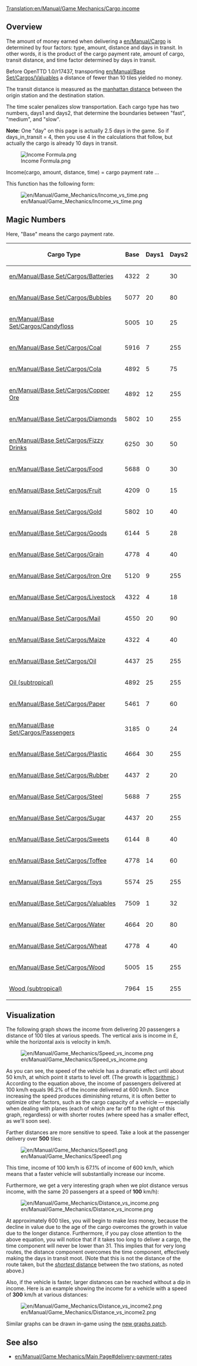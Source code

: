 [[Translation:en/Manual/Game Mechanics/Cargo income]]

==Overview==

The amount of money earned when delivering a [[en/Manual/Cargo]] is determined by four factors: type, amount, distance and days in transit. In other words, it is the product of the cargo payment rate, amount of cargo, transit distance, and time factor determined by days in transit.

Before OpenTTD 1.0/r17437, transporting [[en/Manual/Base Set/Cargos/Valuables]] a distance of fewer than 10 tiles yielded no money.

The transit distance is measured as the [http://en.wikipedia.org/wiki/Manhattan_distance manhattan distance] between the origin station and the destination station.

The time scaler penalizes slow transportation. Each cargo type has two numbers, days1 and days2, that determine the boundaries between "fast", "medium", and "slow".

'''Note:''' One "day" on this page is actually 2.5 days in the game. So if days_in_transit = 4, then you use 4 in the calculations that follow, but actually the cargo is already 10 days in transit.

<!--
<math>
I(c,a,d,t)=c_\mathrm{Base} \cdot a \cdot d \cdot \max\left(31,
\begin{cases}
255 & t \le c_\mathrm{Days1} \\
255 - (t-c_\mathrm{Days1}) & c_\mathrm{Days1} < t \le c_\mathrm{Days1} + c_\mathrm{Days2} \\
255 - 2(t-c_\mathrm{Days1}) + c_\mathrm{Days2} & t > c_\mathrm{Days1} + c_\mathrm{Days2} 
\end{cases}\right)\cdot\frac{1}{2^{21}}
</math>
-->

[[File:en/Manual/Game Mechanics/Income Formula.png|Income Formula.png]]

Income(cargo, amount, distance, time) = cargo payment rate ...

This function has the following form:

[[File:en/Manual/Game Mechanics/Income vs time.png]]

==Magic Numbers==

Here, "Base" means the cargo payment rate.

{| class="wikitable sortable" style="text-align:right"
! Cargo Type !! Base !! Days1 !! Days2
|-
|[[en/Manual/Base Set/Cargos/Batteries]]||4322||2||30
|-
|[[en/Manual/Base Set/Cargos/Bubbles]]||5077||20||80
|-
|[[en/Manual/Base Set/Cargos/Candyfloss]]||5005||10||25
|-
|[[en/Manual/Base Set/Cargos/Coal]]||5916||7||255
|-
|[[en/Manual/Base Set/Cargos/Cola]]||4892||5||75
|-
|[[en/Manual/Base Set/Cargos/Copper Ore]]||4892||12||255
|-
|[[en/Manual/Base Set/Cargos/Diamonds]]||5802||10||255
|-
|[[en/Manual/Base Set/Cargos/Fizzy Drinks]]||6250||30||50
|-
|[[en/Manual/Base Set/Cargos/Food]]||5688||0||30
|-
|[[en/Manual/Base Set/Cargos/Fruit]]||4209||0||15
|-
|[[en/Manual/Base Set/Cargos/Gold]]||5802||10||40
|-
|[[en/Manual/Base Set/Cargos/Goods]]||6144||5||28
|-
|[[en/Manual/Base Set/Cargos/Grain]]||4778||4||40
|-
|[[en/Manual/Base Set/Cargos/Iron Ore]]||5120||9||255
|-
|[[en/Manual/Base Set/Cargos/Livestock]]||4322||4||18
|-
|[[en/Manual/Base Set/Cargos/Mail]]||4550||20||90
|-
|[[en/Manual/Base Set/Cargos/Maize]]||4322||4||40
|-
|[[en/Manual/Base Set/Cargos/Oil]]||4437||25||255
|-
|[[en/Manual/Base Set/Cargos/Oil|Oil (subtropical)]]||4892||25||255
|-
|[[en/Manual/Base Set/Cargos/Paper]]||5461||7||60
|-
|[[en/Manual/Base Set/Cargos/Passengers]]||3185||0||24
|-
|[[en/Manual/Base Set/Cargos/Plastic]]||4664||30||255
|-
|[[en/Manual/Base Set/Cargos/Rubber]]||4437||2||20
|-
|[[en/Manual/Base Set/Cargos/Steel]]||5688||7||255
|-
|[[en/Manual/Base Set/Cargos/Sugar]]||4437||20||255
|-
|[[en/Manual/Base Set/Cargos/Sweets]]||6144||8||40
|-
|[[en/Manual/Base Set/Cargos/Toffee]]||4778||14||60
|-
|[[en/Manual/Base Set/Cargos/Toys]]||5574||25||255
|-
|[[en/Manual/Base Set/Cargos/Valuables]]||7509||1||32
|-
|[[en/Manual/Base Set/Cargos/Water]]||4664||20||80
|-
|[[en/Manual/Base Set/Cargos/Wheat]]||4778||4||40
|-
|[[en/Manual/Base Set/Cargos/Wood]]||5005||15||255
|-
|[[en/Manual/Base Set/Cargos/Wood|Wood (subtropical)]]||7964||15||255
|}

==Visualization==

The following graph shows the income from delivering 20 passengers a distance of 100 tiles at various speeds. The vertical axis is income in £, while the horizontal axis is velocity in km/h.

[[File:en/Manual/Game Mechanics/Speed vs income.png]]

As you can see, the speed of the vehicle has a dramatic effect until about 50 km/h, at which point it starts to level off. (The growth is [https://en.wikipedia.org/wiki/Logarithmic_growth logarithmic].) According to the equation above, the income of passengers delivered at 100 km/h equals 96.2% of the income delivered at 600 km/h. Since increasing the speed produces diminishing returns, it is often better to optimize other factors, such as the cargo capacity of a vehicle&nbsp;&mdash; especially when dealing with planes (each of which are far off to the right of this graph, regardless) or with shorter routes (where speed has a smaller effect, as we'll soon see).

Farther distances are more sensitive to speed. Take a look at the passenger delivery over '''500''' tiles:

[[File:en/Manual/Game Mechanics/Speed1.png]]

This time, income of 100 km/h is 67.1% of income of 600 km/h, which means that a faster vehicle will substantially increase our income.

Furthermore, we get a very interesting graph when we plot distance versus income, with the same 20 passengers at a speed of '''100''' km/h):

[[File:en/Manual/Game Mechanics/Distance vs income.png]]

At approximately 600 tiles, you will begin to make ''less'' money, because the decline in value due to the age of the cargo overcomes the growth in value due to the longer distance. Furthermore, if you pay close attention to the above equation, you will notice that if it takes too long to deliver a cargo, the time component will never be lower than 31. This implies that for very long routes, the distance component overcomes the time component, effectively making the days in transit moot. (Note that this is not the distance of the route taken, but the [http://en.wikipedia.org/wiki/Manhattan_distance ''shortest'' distance] between the two stations, as noted above.)

Also, if the vehicle is faster, larger distances can be reached without a dip in income. Here is an example showing the income for a vehicle with a speed of '''300''' km/h at various distances:

[[File:en/Manual/Game Mechanics/Distance vs income2.png]]

Similar graphs can be drawn in-game using the [http://www.tt-forums.net/viewtopic.php?f=33&t=31984 new graphs patch].

==See also==

*[[en/Manual/Game Mechanics/Main Page#delivery-payment-rates]]